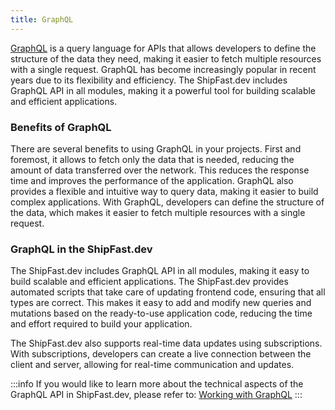 ```yaml
---
title: GraphQL
---
```


[GraphQL](https://graphql.org/) is a query language for APIs that allows developers to define the structure of the data
they need, making it easier to fetch multiple resources with a single request. GraphQL has become increasingly popular
in recent years due to its flexibility and efficiency. The ShipFast.dev includes GraphQL API in all modules, making
it a powerful tool for building scalable and efficient applications.

### Benefits of GraphQL

There are several benefits to using GraphQL in your projects. First and foremost, it allows to fetch only the data that
is needed, reducing the amount of data transferred over the network. This reduces the response time and improves the
performance of the application. GraphQL also provides a flexible and intuitive way to query data, making it easier to
build complex applications. With GraphQL, developers can define the structure of the data, which makes it easier to
fetch multiple resources with a single request.

### GraphQL in the ShipFast.dev

The ShipFast.dev includes GraphQL API in all modules, making it easy to build scalable and efficient applications.
The ShipFast.dev provides automated scripts that take care of updating frontend code, ensuring that all types are
correct. This makes it easy to add and modify new queries and mutations based on the ready-to-use application code,
reducing the time and effort required to build your application.

The ShipFast.dev also supports real-time data updates using subscriptions. With subscriptions, developers can create
a live connection between the client and server, allowing for real-time communication and updates.

:::info
If you would like to learn more about the technical aspects of the GraphQL API in ShipFast.dev, please refer to:
[Working with GraphQL](/working/graphql)
:::